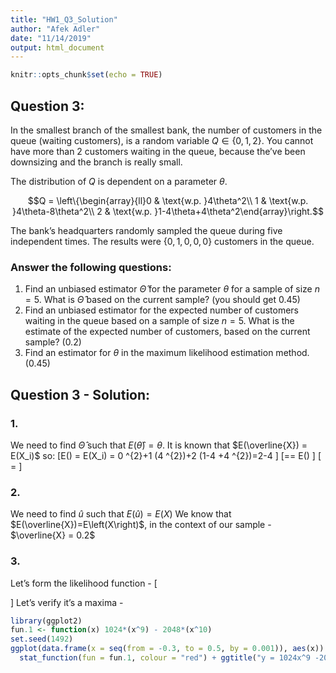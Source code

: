 ```yaml
---
title: "HW1_Q3_Solution"
author: "Afek Adler"
date: "11/14/2019"
output: html_document
---
```


```r
knitr::opts_chunk$set(echo = TRUE)
```

## Question 3:

In the smallest branch of the smallest bank, the number of customers in the queue (waiting customers), is a random variable $Q\in\{0,1,2\}$. You cannot have more than 2 customers waiting in the queue, because the've been downsizing and the branch is really small.

The distribution of $Q$ is dependent on a parameter $\theta$.

$$Q = \left\{\begin{array}{ll}0 & \text{w.p. }4\theta^2\\
1 & \text{w.p. }4\theta-8\theta^2\\
2 & \text{w.p. }1-4\theta+4\theta^2\end{array}\right.$$

The bank's headquarters randomly sampled the queue during five independent times. The results were $\{0,1,0,0,0\}$ customers in the queue.

### Answer the following questions:

   1. Find an unbiased estimator $\hat{\Theta}$ for the parameter $\theta$ for a sample of size $n=5$. What is $\hat{\Theta}$ based on the current sample? (you should get 0.45)
   2. Find an unbiased estimator for the expected number of customers waiting in the queue based on a sample of size $n=5$. What is the estimate of the expected number of customers, based on the current sample? (0.2)
   3. Find an estimator for $\theta$ in the maximum likelihood estimation method. (0.45)
   
   
## Question 3 - Solution:
### 1.
We need to find $\hat{\Theta}$ such that $E(\hat{\theta}) = \theta$.
It is known that $E(\overline{X}) = E(X_i)$ so:
\[E(\overline{X}) = E(X_i) = 0 \cdot 4 \theta^{2}+1 \cdot\left(4 \theta-8 \theta^{2}\right)+2 \cdot\left(1-4 \theta+4 \theta^{2}\right)=2-4\theta \ \rightarrow\]
\[\theta =\frac{2-E(\bar{X})}{4}= E(\frac{2-\bar{X}}{4}) \rightarrow\]
\[\hat{\theta} = \frac{2-\bar{X}}{4}\]


### 2.
We need to find $\hat{u}$ such that $E(\hat{u})=E\left(X\right)$
We know that  $E(\overline{X})=E\left(X\right)$, in the context of our sample - $\overline{X} = 0.2$

### 3. 
Let's form the likelihood function - 
\[
\begin{array}{l}{L(\theta)=P\left(X_{1}=0\right) \cdot P\left(X_{2}=1\right) \cdot P\left(X_{3}=0\right) \cdot P\left(X_{4}=0\right) \cdot P\left(X_{5}=0\right)} \\ {=[4 \theta(1-2 \theta)] \cdot\left[4 \theta^{2}\right]^{4}=1024 \theta^{9}-2048 \theta^{10}} \\ {\rightarrow L^{\prime}(\theta)=9216 \theta^{8}-20480 \theta^{9}=0 \rightarrow \hat{\theta}=0.45}\end{array}\]
Let's verify it's a maxima -

```r
library(ggplot2)
fun.1 <- function(x) 1024*(x^9) - 2048*(x^10)
set.seed(1492)
ggplot(data.frame(x = seq(from = -0.3, to = 0.5, by = 0.001)), aes(x)) +
  stat_function(fun = fun.1, colour = "red") + ggtitle("y = 1024x^9 -2048x^10") + theme(plot.title = element_text(hjust = 0.5))
```

